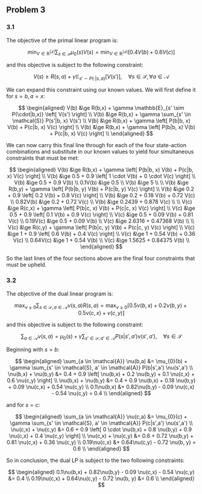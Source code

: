 ## Problem 3

### 3.1

The objective of the primal linear program is:

$$
\min_{V \in \mathbb{R}^{\left| \mathcal{S} \right| }} \sum_{s \in \mathcal{S}} \mu_{0}(s) V(s) = \min_{V \in \mathbb{R}^{\left| \mathcal{S} \right| }} \left[  0.4 V(b) + 0.6 V(c) \right]  
$$

and this objective is subject to the following constraint:

$$
V(s) \ge R(s,a) + \gamma \mathbb{E}_{s' \sim P(\cdot|s,a)} \left[ V(s') \right], \quad \forall s \in \mathcal{S}, \forall a \in \mathcal{A}
$$

We can expand this constraint using our known values. We will first define it for $s=b, a=x$:

$$
\begin{aligned}
V(b) &\ge R(b,x) + \gamma \mathbb{E}_{s' \sim P(\cdot|b,x)} \left[ V(s') \right] \\
V(b) &\ge R(b,x) + \gamma \sum_{s' \in \mathcal{S}} P(s'|b, x) V(s') \\
V(b) &\ge R(b,x) + \gamma \left[ P(b|b, x) V(b) + P(c|b, x) V(c) \right] \\
V(b) &\ge R(b,x) + \gamma \left[ P(b|b, x) V(b) + P(c|b, x) V(c) \right] \\
\end{aligned}
$$

We can now carry this final line through for each of the four state-action combinations and substitute in our known values to yield four simultaneous constraints that must be met:

$$
\begin{aligned}
V(b) &\ge R(b,x) + \gamma \left[ P(b|b, x) V(b) + P(c|b, x) V(c) \right] \\
V(b) &\ge 0.5 + 0.9 \left[ 1 \cdot V(b) + 0 \cdot V(c) \right] \\
V(b) &\ge 0.5 + 0.9 V(b) \\
0.1V(b) &\ge 0.5 \\
V(b) &\ge 5 \\
\\
V(b) &\ge R(b,y) + \gamma \left[ P(b|b, y) V(b) + P(c|b, y) V(c) \right] \\
V(b) &\ge 0.2 + 0.9 \left[ 0.2 V(b) + 0.8 V(c) \right] \\
V(b) &\ge 0.2 + 0.18 V(b) + 0.72 V(c) \\
0.82V(b) &\ge 0.2 + 0.72 V(c) \\
V(b) &\ge 0.2439 + 0.878 V(c) \\
\\
V(c) &\ge R(c,x) + \gamma \left[ P(b|c, x) V(b) + P(c|c, x) V(c) \right] \\
V(c) &\ge 0.5 + 0.9 \left[ 0.1 V(b) + 0.9 V(c) \right] \\
V(c) &\ge 0.5 + 0.09 V(b) + 0.81 V(c) \\
0.19V(c) &\ge 0.5 + 0.09 V(b) \\
V(c) &\ge 2.6316 + 0.47368 V(b) \\
\\
V(c) &\ge R(c,y) + \gamma \left[ P(b|c, y) V(b) + P(c|c, y) V(c) \right] \\
V(c) &\ge 1 + 0.9 \left[ 0.6 V(b) + 0.4 V(c) \right] \\
V(c) &\ge 1 + 0.54 V(b) + 0.36 V(c) \\
0.64V(c) &\ge 1 + 0.54 V(b) \\
V(c) &\ge 1.5625 + 0.84375 V(b) \\
\end{aligned}
$$

So the last lines of the four sections above are the final four constraints that
must be upheld.

### 3.2

The objective of the dual linear program is:

$$
\max_{\nu\geq 0} \sum_{s \in \mathcal{S}, a \in \mathcal{A}} \nu(s, a) R(s, a) = \max_{\nu \geq 0} \left[ 0.5 \nu(b, x) + 0.2 \nu(b,y) + 0.5 \nu(c,x) + \nu(c,y) \right] 
$$

and this objective is subject to the following constraint:

$$
\sum_{a \in \mathcal{A}} \nu(s,a) = \mu_{0}(s) + \gamma \sum_{s' \in \mathcal{S}, a' \in \mathcal{A}} P(s|s',a') \nu(s',a'), \quad \forall s \in \mathcal{S}
$$

Beginning with $s=b$:

$$
\begin{aligned}
\sum_{a \in \mathcal{A}} \nu(b,a) &= \mu_{0}(b) + \gamma \sum_{s' \in \mathcal{S}, a' \in \mathcal{A}} P(b|s',a') \nu(s',a') \\
\nu(b,x) + \nu(b,y) &= 0.4 + 0.9 \left[ \nu(b,x) + 0.2 \nu(b,y) + 0.1 \nu(c,x) + 0.6 \nu(c,y) \right] \\
\nu(b,x) + \nu(b,y) &= 0.4 + 0.9 \nu(b,x) + 0.18 \nu(b,y) + 0.09 \nu(c,x) + 0.54 \nu(c,y) \\
0.1\nu(b,x) &+ 0.82\nu(b,y) - 0.09 \nu(c,x) - 0.54 \nu(c,y) = 0.4 \\
\end{aligned}
$$

and for $s=c$:

$$
\begin{aligned}
\sum_{a \in \mathcal{A}} \nu(c,a) &= \mu_{0}(c) + \gamma \sum_{s' \in \mathcal{S}, a' \in \mathcal{A}} P(c|s',a') \nu(s',a') \\
\nu(c,x) + \nu(c,y) &= 0.6 + 0.9 \left[ 0 \cdot \nu(b,x) + 0.8 \nu(b,y) + 0.9 \nu(c,x) + 0.4 \nu(c,y) \right] \\
\nu(c,x) + \nu(c,y) &= 0.6 + 0.72 \nu(b,y) + 0.81 \nu(c,x) + 0.36 \nu(c,y) \\
0.19\nu(c,x) &+ 0.64\nu(c,y) - 0.72 \nu(b, y) = 0.6 \\
\end{aligned}
$$

So in conclusion, the dual LP is subject to the two following constraints:

$$
\begin{aligned}
0.1\nu(b,x) + 0.82\nu(b,y) - 0.09 \nu(c,x) - 0.54 \nu(c,y) &= 0.4 \\
0.19\nu(c,x) + 0.64\nu(c,y) - 0.72 \nu(b, y) &= 0.6 \\
\end{aligned}
$$
